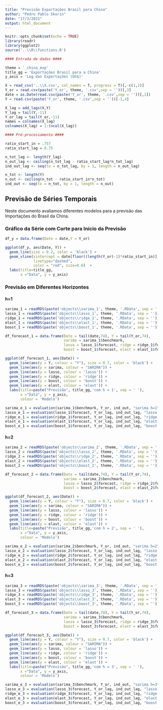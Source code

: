 ```yaml
---
title: "Previsão Exportações Brasil para China"
author: "Pedro Pablo Skorin"
date: "17/3/2021"
output: html_document
---
```


```r
knitr::opts_chunk$set(echo = TRUE)
library(readr)
library(ggplot2)
source('..\\R\\functions.R')

#### Entrada de dados ####

theme = '_china_exp'
title_gg = 'Exportações Brasil para a China'
y_axis = 'Log das Exportações (US$)'

X = read_csv('..\\X.csv', col_names = T, progress = T)[,-c(1,2)]
Y_or = read.csv(paste('Y_or', theme, '.csv',sep = ''))[,3]
date = as.Date(read.csv(paste('Y_or', theme, '.csv',sep = ''))[,1])
Y = read.csv(paste('Y_or', theme, '.csv',sep = ''))[-1,4]

X_lag = add_lags(X,Y)
Y_lag = tail(Y,-11)
Y_or_lag = tail(Y_or,-11)
names = colnames(X_lag)
colnames(X_lag) = 1:(ncol(X_lag))

#### Pré-processamento ####

ratio_start_in = .757
ratio_start_lag = 0.75

n_tot_lag <- length(Y_lag)
n_out_lag <- ceiling(n_tot_lag - ratio_start_lag*n_tot_lag)
ind_out_lag <- seq(to = n_tot_lag, by = 1, length = n_out_lag)

n_tot <- length(Y)
n_out <- ceiling(n_tot - ratio_start_in*n_tot)
ind_out <- seq(to = n_tot, by = 1, length = n_out)

```

## Previsão de Séries Temporais

Neste documento avaliamos diferentes modelos para a previsão das Importações do Brasil da China.

### Gráfico da Série com Corte para Início da Previsão

```r
df_y = data.frame(Date = date,Y = Y_or)

ggplot(df_y, aes(Date, Y)) +
  geom_line(size = 0.2, color = 'black') +
  geom_vline(xintercept = date[floor((length(Y_or)-1)*ratio_start_in)],
             linetype="dashed",
             color = "red", size=0.6)  + 
  labs(title=title_gg,
       x ="Data", y = y_axis)
```

### Previsão em Diferentes Horizontes

#### h=1

```r
sarima_1 = readRDS(paste('objects\\sarima_1', theme, '.RData', sep = ''))
lasso_1 = readRDS(paste('objects\\lasso_1', theme, '.RData', sep = ''))
ridge_1 = readRDS(paste('objects\\ridge_1', theme, '.RData', sep = ''))
elast_1 = readRDS(paste('objects\\elast_1', theme, '.RData', sep = ''))
boost_1 = readRDS(paste('objects\\boost_1', theme, '.RData', sep = ''))

df_forecast_1 = data.frame(Date = tail(date,74), Y = tail(Y_or,74),
                           sarima = sarima_1$benchmark,
                           lasso = lasso_1$forecast, ridge = ridge_1$forecast,
                           boost = boost_1$forecast, elast = elast_1$forecast)

ggplot(df_forecast_1, aes(Date)) +
  geom_line(aes(y = Y, colour = "Y"), size = 0.7, color = 'black') + 
  geom_line(aes(y = sarima, colour = "SARIMA")) +
  geom_line(aes(y = lasso, colour = 'lasso')) +
  geom_line(aes(y = ridge, colour = 'ridge')) +
  geom_line(aes(y = boost, colour = 'boost')) +
  geom_line(aes(y = elast, colour = 'elast')) + 
  labs(title=paste("Previsão", title_gg,'com h = 1', sep = ' '),
       x ="Data", y = y_axis,
       colour = 'Modelo')
```

```r
sarima_e_1 = evaluation(sarima_1$benchmark, Y_or, ind_out, "sarima h=1")
lasso_e_1 = evaluation(lasso_1$forecast, Y_or_lag, ind_out_lag, "lasso h=1")
ridge_e_1 = evaluation(ridge_1$forecast, Y_or_lag, ind_out_lag, "ridge h=1")
elast_e_1 = evaluation(elast_1$forecast, Y_or_lag, ind_out_lag, "elast h=1")
boost_e_1 = evaluation(boost_1$forecast, Y_or_lag, ind_out_lag, "boost h=1")
```


#### h=2

```r
sarima_2 = readRDS(paste('objects\\sarima_2', theme, '.RData', sep = ''))
lasso_2 = readRDS(paste('objects\\lasso_2', theme, '.RData', sep = ''))
ridge_2 = readRDS(paste('objects\\ridge_2', theme, '.RData', sep = ''))
elast_2 = readRDS(paste('objects\\elast_2', theme, '.RData', sep = ''))
boost_2 = readRDS(paste('objects\\boost_2', theme, '.RData', sep = ''))

df_forecast_2 = data.frame(Date = tail(date,74), Y = tail(Y_or,74),
                           sarima = sarima_2$benchmark,
                           lasso = lasso_2$forecast, ridge = ridge_2$forecast,
                           boost = boost_2$forecast, elast = elast_2$forecast)

ggplot(df_forecast_2, aes(Date)) +
  geom_line(aes(y = Y, colour = "Y"), size = 0.7, color = 'black') + 
  geom_line(aes(y = sarima, colour = "SARIMA")) +
  geom_line(aes(y = lasso, colour = 'lasso')) +
  geom_line(aes(y = ridge, colour = 'ridge')) +
  geom_line(aes(y = boost, colour = 'boost')) +
  geom_line(aes(y = elast, colour = 'elast')) + 
  labs(title=paste("Previsão", title_gg,'com h = 2', sep = ' '),
       x ="Data", y = y_axis,
       colour = 'Modelo')
```

```r
sarima_e_2 = evaluation(sarima_2$benchmark, Y_or, ind_out, "sarima h=2")
lasso_e_2 = evaluation(lasso_2$forecast, Y_or_lag, ind_out_lag, "lasso h=2")
ridge_e_2 = evaluation(ridge_2$forecast, Y_or_lag, ind_out_lag, "ridge h=2")
elast_e_2 = evaluation(elast_2$forecast, Y_or_lag, ind_out_lag, "elast h=2")
boost_e_2 = evaluation(boost_2$forecast, Y_or_lag, ind_out_lag, "boost h=2")
```

#### h=3

```r
sarima_3 = readRDS(paste('objects\\sarima_3', theme, '.RData', sep = ''))
lasso_3 = readRDS(paste('objects\\lasso_3', theme, '.RData', sep = ''))
ridge_3 = readRDS(paste('objects\\ridge_3', theme, '.RData', sep = ''))
elast_3 = readRDS(paste('objects\\elast_3', theme, '.RData', sep = ''))
boost_3 = readRDS(paste('objects\\boost_3', theme, '.RData', sep = ''))

df_forecast_3 = data.frame(Date = tail(date,74), Y = tail(Y_or,74),
                           sarima = sarima_3$benchmark,
                           lasso = lasso_3$forecast, ridge = ridge_3$forecast,
                           boost = boost_3$forecast, elast = elast_3$forecast)

ggplot(df_forecast_3, aes(Date)) +
  geom_line(aes(y = Y, colour = "Y"), size = 0.7, color = 'black') + 
  geom_line(aes(y = sarima, colour = "SARIMA")) +
  geom_line(aes(y = lasso, colour = 'lasso')) +
  geom_line(aes(y = ridge, colour = 'ridge')) +
  geom_line(aes(y = boost, colour = 'boost')) +
  geom_line(aes(y = elast, colour = 'elast')) + 
  labs(title=paste("Previsão", title_gg,'com h = 3', sep = ' '),
       x ="Data", y = y_axis,
       colour = 'Modelo')
```

```r
sarima_e_3 = evaluation(sarima_3$benchmark, Y_or, ind_out, "sarima h=3")
lasso_e_3 = evaluation(lasso_3$forecast, Y_or_lag, ind_out_lag, "lasso h=3")
ridge_e_3 = evaluation(ridge_3$forecast, Y_or_lag, ind_out_lag, "ridge h=3")
elast_e_3 = evaluation(elast_3$forecast, Y_or_lag, ind_out_lag, "elast h=3")
boost_e_3 = evaluation(boost_3$forecast, Y_or_lag, ind_out_lag, "boost h=3")
```

